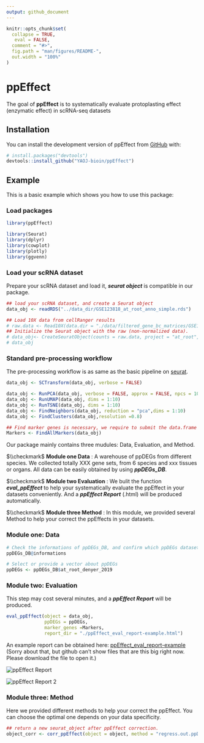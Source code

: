 ```yaml
---
output: github_document
---
```


<!-- README.md is generated from README.Rmd. Please edit that file -->

```r
knitr::opts_chunk$set(
  collapse = TRUE,
   eval = FALSE,
  comment = "#>",
  fig.path = "man/figures/README-",
  out.width = "100%"
)
```

# ppEffect

<!-- badges: start -->
<!-- badges: end -->

The goal of **ppEffect** is to systematically evaluate protoplasting effect (enzymatic effect) in scRNA-seq datasets

## Installation

You can install the development version of ppEffect from [GitHub](https://github.com/) with:

``` r
# install.packages("devtools")
devtools::install_github("YAOJ-bioin/ppEffect")
```

## Example

This is a basic example which shows you how to use this package:

### Load packages

```r
library(ppEffect)

library(Seurat)
library(dplyr)
library(cowplot)
library(plotly)
library(ggvenn)
```

### Load your scRNA dataset

Prepare your scRNA dataset and load it, ***seurat object*** is compatible in our package.

```r
## load your scRNA dataset, and create a Seurat object
data_obj <- readRDS("../data_dir/GSE123818_at_root_anno_simple.rds")

## Load 10X data from cellRanger results
# raw.data <- Read10X(data.dir = "./data/filtered_gene_bc_matrices/GSE123818_at_root_anno/")
## Initialize the Seurat object with the raw (non-normalized data).
# data_obj<- CreateSeuratObject(counts = raw.data, project = "at_root", min.cells = 3, min.features = 200)
# data_obj 
```

### Standard pre-processing workflow

The pre-processing workflow is as same as the basic pipeline on [seurat](https://satijalab.org/seurat/articles/pbmc3k_tutorial.html).

```r
data_obj <- SCTransform(data_obj, verbose = FALSE)

data_obj <- RunPCA(data_obj, verbose = FALSE, approx = FALSE, npcs = 10,seed.use = NULL)
data_obj <- RunUMAP(data_obj, dims = 1:10)
data_obj <- RunTSNE(data_obj, dims = 1:10)
data_obj <- FindNeighbors(data_obj, reduction = "pca",dims = 1:10)
data_obj <- FindClusters(data_obj,resolution =0.8)

## Find marker genes is necessary, we require to submit the data.frame of marker genes in the module of evaluation.
Markers <- FindAllMarkers(data_obj)
```

Our package mainly contains three mudules: Data, Evaluation, and Method.

$\\checkmark$ **Module one Data** : A warehouse of ppDEGs from different species. We collected totally XXX gene sets, from 6 species and xxx tissues or organs. All data can be easily obtained by using ***ppDEGs_DB***.

$\\checkmark$ **Module two Evaluation** : We bulit the function ***eval_ppEffect*** to help your systematically evaluate the ppEffect in your datasets conveniently. And a ***ppEffect Report*** (.html) will be produced automatically.

$\\checkmark$ **Module three Method** : In this module, we provided several Method to help your correct the ppEffects in your datasets.

### Module one: Data

```r
# Check the informations of ppDEGs_DB, and confirm which ppDEGs dataset your will choose. 
ppDEGs_DB@informations

# Select or provide a vector about ppDEGs
ppDEGs <- ppDEGs_DB$at_root_denyer_2019
```







### Module two: Evaluation

This step may cost several minutes, and a ***ppEffect Report*** will be produced. 

```r
eval_ppEffect(object = data_obj, 
              ppDEGs = ppDEGs,
              marker_genes =Markers,
              report_dir = "./ppEffect_eval_report-example.html")
```

An example report can be obtained here: [ppEffect_eval_report-example](./man/ppEffect_eval_report-example.html) (Sorry about that, but github can’t show files that are this big right now. Please download the file to open it.)

![](man/figures/README_ppEffect_Report_example.png "ppEffect Report")

![](man/figures/README_ppEffect_Report_example_2.png "ppEffect Report 2")






### Module three: Method
Here we provided different methods to help your correct the ppEffect. You can choose the optimal one depends on your data specificity.
```r
## return a new seurat_object after ppEffect correction. 
object_corr <- corr_ppEffect(object = object, method = "regress.out.ppDEGs")
```

